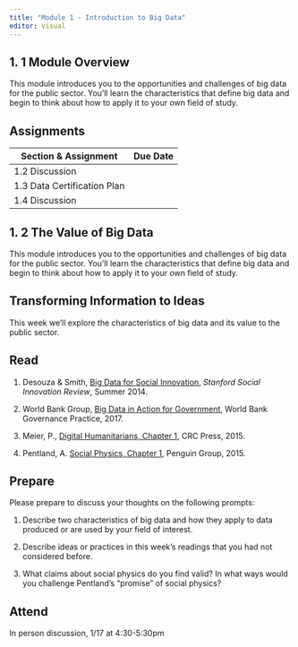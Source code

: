 ```yaml
---
title: "Module 1 - Introduction to Big Data"
editor: visual
---
```


## 1. 1 Module Overview

This module introduces you to the opportunities and challenges of big data for the public sector. You'll learn the characteristics that define big data and begin to think about how to apply it to your own field of study.

## Assignments

| Section & Assignment        | Due Date |
|-----------------------------|----------|
| 1.2 Discussion              |          |
| 1.3 Data Certification Plan |          |
| 1.4 Discussion              |          |

## 1. 2 The Value of Big Data

This module introduces you to the opportunities and challenges of big data for the public sector. You'll learn the characteristics that define big data and begin to think about how to apply it to your own field of study.

## Transforming Information to Ideas

This week we'll explore the characteristics of big data and its value to the public sector. 

## Read

1.  Desouza & Smith, [Big Data for Social Innovation](https://gastate.view.usg.edu/content/enforced2/2797662-UR_csearcy_07/Files_Module%201/Desouza_Smith_Big_Data_for_Social_Innovation.pdf?_&d2lSessionVal=tsNzx3Ovvtpcdu9pGb63DMVZg&ou=2797662), *Stanford Social Innovation Review*, Summer 2014.

2.  World Bank Group, [Big Data in Action for Government](https://gastate.view.usg.edu/content/enforced2/2797662-UR_csearcy_07/Files_Module%201/World_Bank_WGSBigDataGovernmentFinal.pdf?_&d2lSessionVal=tsNzx3Ovvtpcdu9pGb63DMVZg&ou=2797662), World Bank Governance Practice, 2017.

3.  Meier, P., [Digital Humanitarians, Chapter 1](https://gastate.view.usg.edu/content/enforced2/2797662-UR_csearcy_07/Files_Module%201/Meier_Ch1.pdf?_&d2lSessionVal=tsNzx3Ovvtpcdu9pGb63DMVZg&ou=2797662), CRC Press, 2015.

4.  Pentland, A. [Social Physics, Chapter 1](https://gastate.view.usg.edu/content/enforced2/2797662-UR_csearcy_07/Files_Module%201/Pentland_Ch1.pdf?_&d2lSessionVal=tsNzx3Ovvtpcdu9pGb63DMVZg&ou=2797662), Penguin Group, 2015.

## Prepare

Please prepare to discuss your thoughts on the following prompts:

1.  Describe two characteristics of big data and how they apply to data produced or are used by your field of interest.

2.  Describe ideas or practices in this week's readings that you had not considered before.

3.  What claims about social physics do you find valid? In what ways would you challenge Pentland's "promise" of social physics?

## Attend

In person discussion, 1/17 at 4:30-5:30pm

